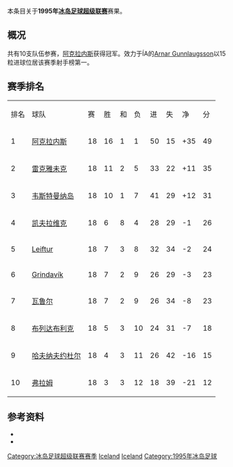 本条目关于'''1995年[[冰岛足球超级联赛|冰岛足球超级联赛]]'''赛果。

==概况==
共有10支队伍参赛，[[阿克拉内斯竞技俱乐部|阿克拉内斯]]获得冠军。效力于ÍA的[[Arnar_Gunnlaugsson|Arnar Gunnlaugsson]]以15粒进球位居该赛季射手榜第一。

==赛季排名==
{| class="wikitable" style="text-align: center;"
|排名||球队||赛||胜||和||负||进||失||净||分
|-
|1||[[阿克拉内斯竞技俱乐部|阿克拉内斯]]||18||16||1||1||50||15||+35||49
|-
|2||[[雷克雅未克足球俱乐部|雷克雅未克]]||18||11||2||5||33||22||+11||35
|-
|3||[[韦斯特曼纳岛竞技俱乐部|韦斯特曼纳岛]]||18||10||1||7||41||29||+12||31
|-
|4||[[凯夫拉维克足球俱乐部|凯夫拉维克]]||18||6||8||4||28||29||-1||26
|-
|5||[[Leiftur_Ólafsfjörður|Leiftur]]||18||7||3||8||32||34||-2||24
|-
|6||[[Ungmennafélag_Grindavíkur|Grindavík]]||18||7||2||9||26||29||-3||23
|-
|7||[[瓦鲁尔足球俱乐部|瓦鲁尔]]||18||7||2||9||26||34||-8||23
|-
|8||[[布列达布利克竞技俱乐部|布列达布利克]]||18||5||3||10||24||31||-7||18
|-
|9||[[哈夫纳夫约杜尔体操俱乐部|哈夫纳夫约杜尔]]||18||4||3||11||26||42||-16||15
|-
|10||[[弗拉姆足球俱乐部|弗拉姆]]||18||3||3||12||18||39||-21||12
|}

==参考资料==
* {{cite web |title=Iceland Final League Tables 1912-1998 |url=http://www.rsssf.com/tablesi/ijshist.html |publisher=[[RSSSF|RSSSF]] |accessdate=2018-06-18 |archive-date=2019-12-25 |archive-url=https://web.archive.org/web/20191225230011/http://rsssf.com/tablesi/ijshist.html |dead-url=no }}
* {{cite web |title=Iceland - Topscorers |url=http://www.rsssf.com/tablesi/ijstops.html |website=www.rsssf.com |publisher=[[RSSSF|RSSSF]] |accessdate=2018-06-18 |archive-date=2019-04-07 |archive-url=https://web.archive.org/web/20190407162501/http://www.rsssf.com/tablesi/ijstops.html |dead-url=no }}

{{冰岛足球超级联赛赛季}}
{{1994–95 in European football (UEFA)}}
{{1995–96 in European football (UEFA)}}


[[Category:冰岛足球超级联赛赛季|Category:冰岛足球超级联赛赛季]]
[[Category:1994年至1995年本土足球联赛|Iceland]] 
[[Category:1995年至1996年本土足球联赛|Iceland]] 
[[Category:1995年冰岛足球|Category:1995年冰岛足球]]